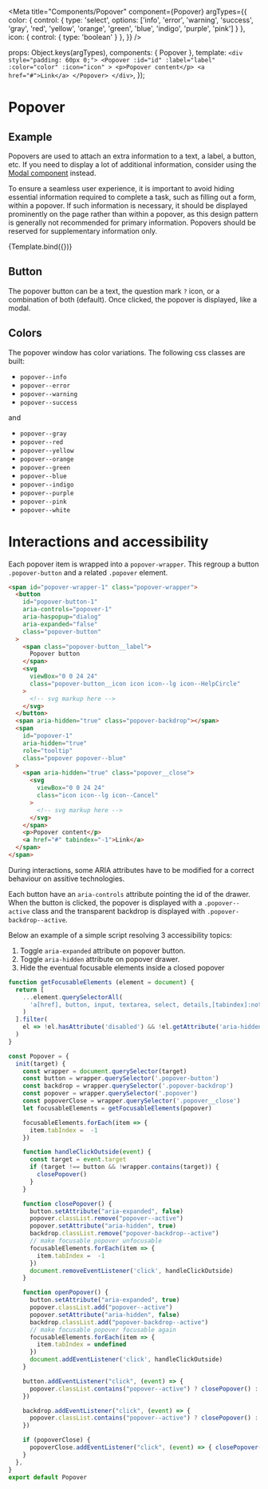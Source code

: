 
<Meta
  title="Components/Popover"
  component={Popover}
  argTypes={{
    color: { control: { type: 'select', options: ['info', 'error', 'warning', 'success', 'gray', 'red', 'yellow', 'orange', 'green', 'blue', 'indigo', 'purple', 'pink'] } },
    icon: { control: { type: 'boolean' } },
  }}
/>

  props: Object.keys(argTypes),
  components: { Popover },
  template: `
    <div style="padding: 60px 0;">
      <Popover
        :id="id"
        :label="label"
        :color="color"
        :icon="icon"
      >
        <p>Popover content</p>
        <a href="#">Link</a>
      </Popover>
    </div>
  `,
});

# Popover

## Example

Popovers are used to attach an extra information to a text, a label, a button, etc. If you need to display a lot of  additional information, consider using the [Modal component](?path=/docs/components-modal--example) instead.

To ensure a seamless user experience, it is important to avoid hiding essential information required to complete a task, such as filling out a form, within a popover. If such information is necessary, it should be displayed prominently on the page rather than within a popover, as this design pattern is generally not recommended for primary information. Popovers should be reserved for supplementary information only.


<Canvas>
  <Story
    name="Example"
    args={{
      id: '1',
      color: 'blue',
      label: 'Click here to display the popover',
    }}
  >
    {Template.bind({})}
  </Story>
</Canvas>

<ArgsTable story="Example" />

## Button
The popover button can be a text, the question mark `?` icon, or a combination of both (default). Once clicked, the popover is displayed, like a modal.

## Colors
The popover window has color variations. The following css classes are built:
- `popover--info`
- `popover--error`
- `popover--warning`
- `popover--success`

and

- `popover--gray`
- `popover--red`
- `popover--yellow`
- `popover--orange`
- `popover--green`
- `popover--blue`
- `popover--indigo`
- `popover--purple`
- `popover--pink`
- `popover--white`

# Interactions and accessibility

Each popover item is wrapped into a `popover-wrapper`. This regroup a button `.popover-button` and a related `.popover` element.

```html
<span id="popover-wrapper-1" class="popover-wrapper">
  <button
    id="popover-button-1"
    aria-controls="popover-1"
    aria-haspopup="dialog"
    aria-expanded="false"
    class="popover-button"
  >
    <span class="popover-button__label">
      Popover button
    </span>
    <svg
      viewBox="0 0 24 24"
      class="popover-button__icon icon icon--lg icon--HelpCircle"
    >
      <!-- svg markup here -->
    </svg>
  </button>
  <span aria-hidden="true" class="popover-backdrop"></span>
  <span
    id="popover-1"
    aria-hidden="true"
    role="tooltip"
    class="popover popover--blue"
  >
    <span aria-hidden="true" class="popover__close">
      <svg
        viewBox="0 0 24 24"
        class="icon icon--lg icon--Cancel"
      >
        <!-- svg markup here -->
      </svg>
    </span>
    <p>Popover content</p>
    <a href="#" tabindex="-1">Link</a>
  </span>
</span>
```

During interactions, some ARIA attributes have to be modified for a correct behaviour on assitive technologies.

Each button have an `aria-controls` attribute pointing the id of the drawer. When the button is clicked, the popover is displayed with a `.popover--active` class and the transparent backdrop is displayed with `.popover-backdrop--active`.

Below an example of a simple script resolving 3 accessibility topics:
1. Toggle `aria-expanded` attribute on popover button.
2. Toggle `aria-hidden` attribute on popover drawer.
3. Hide the eventual focusable elements inside a closed popover


```javascript
function getFocusableElements (element = document) {
  return [
    ...element.querySelectorAll(
      'a[href], button, input, textarea, select, details,[tabindex]:not([tabindex="-1"])'
    )
  ].filter(
    el => !el.hasAttribute('disabled') && !el.getAttribute('aria-hidden')
  )
}

const Popover = {
  init(target) {
    const wrapper = document.querySelector(target)
    const button = wrapper.querySelector('.popover-button')
    const backdrop = wrapper.querySelector('.popover-backdrop')
    const popover = wrapper.querySelector('.popover')
    const popoverClose = wrapper.querySelector('.popover__close')
    let focusableElements = getFocusableElements(popover)

    focusableElements.forEach(item => {
      item.tabIndex =  -1
    })

    function handleClickOutside(event) {
      const target = event.target
      if (target !== button && !wrapper.contains(target)) {
        closePopover()
      }
    }

    function closePopover() {
      button.setAttribute("aria-expanded", false)
      popover.classList.remove("popover--active")
      popover.setAttribute("aria-hidden", true)
      backdrop.classList.remove("popover-backdrop--active")
      // make focusable popover unfocusable
      focusableElements.forEach(item => {
        item.tabIndex =  -1
      })
      document.removeEventListener('click', handleClickOutside)
    }

    function openPopover() {
      button.setAttribute("aria-expanded", true)
      popover.classList.add("popover--active")
      popover.setAttribute("aria-hidden", false)
      backdrop.classList.add("popover-backdrop--active")
      // make focusable popover focusable again
      focusableElements.forEach(item => {
        item.tabIndex = undefined
      })
      document.addEventListener('click', handleClickOutside)
    }

    button.addEventListener("click", (event) => {
      popover.classList.contains("popover--active") ? closePopover() : openPopover()
    })

    backdrop.addEventListener("click", (event) => {
      popover.classList.contains("popover--active") ? closePopover() : openPopover()
    })

    if (popoverClose) {
      popoverClose.addEventListener("click", (event) => { closePopover() })
    }
  },
}
export default Popover
```




